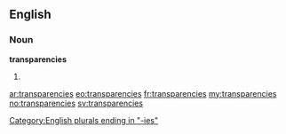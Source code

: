 ==English==

===Noun===
'''transparencies'''

# {{plural of|[[transparency]]}}

[[Category:English plurals ending in "-ies"]]

[[ar:transparencies]]
[[eo:transparencies]]
[[fr:transparencies]]
[[my:transparencies]]
[[no:transparencies]]
[[sv:transparencies]]